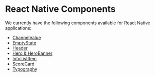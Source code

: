 # React Native Components
We currently have the following components available for React Native applications:

- [ChannelValue](https://github.com/pxblue/react-native-component-library/blob/dev/docs/channelValue.md)
- [EmptyState](https://github.com/pxblue/react-native-component-library/blob/dev/docs/emptyState.md)
- [Header](https://github.com/pxblue/react-native-component-library/blob/dev/docs/header.md)
- [Hero & HeroBanner](https://github.com/pxblue/react-native-component-library/blob/dev/docs/hero.md)
- [InfoListItem](https://github.com/pxblue/react-native-component-library/blob/dev/docs/infoListItem.md)
- [ScoreCard](https://github.com/pxblue/react-native-component-library/blob/dev/docs/scorecard.md)
- [Typography](https://github.com/pxblue/react-native-component-library/blob/dev/docs/typography.md)
